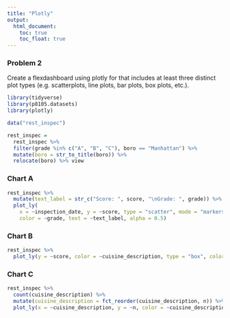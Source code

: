```yaml
---
title: "Plotly"
output: 
  html_document:
    toc: true
    toc_float: true
---
```


### Problem 2

Create a flexdashboard using plotly for that includes at least three distinct plot types (e.g. scatterplots, line plots, bar plots, box plots, etc.).

```r
library(tidyverse)
library(p8105.datasets)
library(plotly)
```

```r
data("rest_inspec")

rest_inspec =
  rest_inspec %>%
  filter(grade %in% c("A", "B", "C"), boro == "Manhattan") %>% 
  mutate(boro = str_to_title(boro)) %>% 
  relocate(boro) %>% view

```

### Chart A

```r
rest_inspec %>%
  mutate(text_label = str_c("Score: ", score, "\nGrade: ", grade)) %>% 
  plot_ly(
    x = ~inspection_date, y = ~score, type = "scatter", mode = "markers",
    color = ~grade, text = ~text_label, alpha = 0.5)
```

### Chart B

```r
rest_inspec %>%
  plot_ly(y = ~score, color = ~cuisine_description, type = "box", colors = "viridis")
```

### Chart C

```r
rest_inspec %>% 
  count(cuisine_description) %>% 
  mutate(cuisine_description = fct_reorder(cuisine_description, n)) %>% 
  plot_ly(x = ~cuisine_description, y = ~n, color = ~cuisine_description, type = "bar", colors = "viridis")
```

